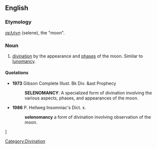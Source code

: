 ==English==

===Etymology===
{{Gk.}} ''[[σελήνη]]'' (selene), the "moon".

===Noun===
{{en-noun|-}}

# [[divination]] by the appearance and [[phase]]s of the moon. Similar to [[lunomancy]].

====Quotations====
*'''1973''' Gibson Complete Illust. Bk Div. &ast Prophecy
*:'''SELENOMANCY''': A specialized form of divination involving the various aspects, phases, and appearances of the moon.

*'''1986''' P. Hellweg Insomniac's Dict. x.
*:'''selenomancy''' a form of divination involving observation of the moon.

]

[[Category:Divination]]
